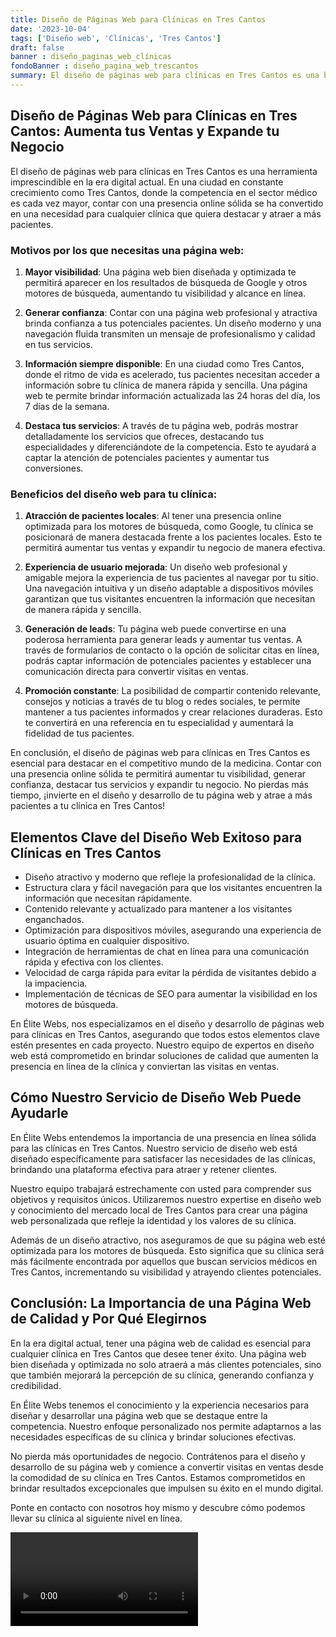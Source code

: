 ```yaml
---
title: Diseño de Páginas Web para Clínicas en Tres Cantos
date: '2023-10-04'
tags: ['Diseño web', 'Clínicas', 'Tres Cantos']
draft: false
banner : diseño_paginas_web_clínicas
fondoBanner : diseño_pagina_web_trescantos
summary: El diseño de páginas web para clínicas en Tres Cantos es una herramienta imprescindible en la era digital actual. En una ciudad en constante crecimiento como Tres Cantos, donde la competencia en el sector médico es cada vez mayor, contar con una presencia online sólida se ha convertido en una necesidad para cualquier clínica que quiera destacar y atraer a más pacientes.
---
```


## Diseño de Páginas Web para Clínicas en Tres Cantos: Aumenta tus Ventas y Expande tu Negocio

El diseño de páginas web para clínicas en Tres Cantos es una herramienta imprescindible en la era digital actual. En una ciudad en constante crecimiento como Tres Cantos, donde la competencia en el sector médico es cada vez mayor, contar con una presencia online sólida se ha convertido en una necesidad para cualquier clínica que quiera destacar y atraer a más pacientes.

### Motivos por los que necesitas una página web:

1. **Mayor visibilidad**: Una página web bien diseñada y optimizada te permitirá aparecer en los resultados de búsqueda de Google y otros motores de búsqueda, aumentando tu visibilidad y alcance en línea.

2. **Generar confianza**: Contar con una página web profesional y atractiva brinda confianza a tus potenciales pacientes. Un diseño moderno y una navegación fluida transmiten un mensaje de profesionalismo y calidad en tus servicios.

3. **Información siempre disponible**: En una ciudad como Tres Cantos, donde el ritmo de vida es acelerado, tus pacientes necesitan acceder a información sobre tu clínica de manera rápida y sencilla. Una página web te permite brindar información actualizada las 24 horas del día, los 7 días de la semana.

4. **Destaca tus servicios**: A través de tu página web, podrás mostrar detalladamente los servicios que ofreces, destacando tus especialidades y diferenciándote de la competencia. Esto te ayudará a captar la atención de potenciales pacientes y aumentar tus conversiones.

### Beneficios del diseño web para tu clínica:

1. **Atracción de pacientes locales**: Al tener una presencia online optimizada para los motores de búsqueda, como Google, tu clínica se posicionará de manera destacada frente a los pacientes locales. Esto te permitirá aumentar tus ventas y expandir tu negocio de manera efectiva.

2. **Experiencia de usuario mejorada**: Un diseño web profesional y amigable mejora la experiencia de tus pacientes al navegar por tu sitio. Una navegación intuitiva y un diseño adaptable a dispositivos móviles garantizan que tus visitantes encuentren la información que necesitan de manera rápida y sencilla.

3. **Generación de leads**: Tu página web puede convertirse en una poderosa herramienta para generar leads y aumentar tus ventas. A través de formularios de contacto o la opción de solicitar citas en línea, podrás captar información de potenciales pacientes y establecer una comunicación directa para convertir visitas en ventas.

4. **Promoción constante**: La posibilidad de compartir contenido relevante, consejos y noticias a través de tu blog o redes sociales, te permite mantener a tus pacientes informados y crear relaciones duraderas. Esto te convertirá en una referencia en tu especialidad y aumentará la fidelidad de tus pacientes.

En conclusión, el diseño de páginas web para clínicas en Tres Cantos es esencial para destacar en el competitivo mundo de la medicina. Contar con una presencia online sólida te permitirá aumentar tu visibilidad, generar confianza, destacar tus servicios y expandir tu negocio. No pierdas más tiempo, ¡invierte en el diseño y desarrollo de tu página web y atrae a más pacientes a tu clínica en Tres Cantos!

<GifSeo />

<Cta />

## Elementos Clave del Diseño Web Exitoso para Clínicas en Tres Cantos

- Diseño atractivo y moderno que refleje la profesionalidad de la clínica.
- Estructura clara y fácil navegación para que los visitantes encuentren la información que necesitan rápidamente.
- Contenido relevante y actualizado para mantener a los visitantes enganchados.
- Optimización para dispositivos móviles, asegurando una experiencia de usuario óptima en cualquier dispositivo.
- Integración de herramientas de chat en línea para una comunicación rápida y efectiva con los clientes.
- Velocidad de carga rápida para evitar la pérdida de visitantes debido a la impaciencia.
- Implementación de técnicas de SEO para aumentar la visibilidad en los motores de búsqueda.

En Élite Webs, nos especializamos en el diseño y desarrollo de páginas web para clínicas en Tres Cantos, asegurando que todos estos elementos clave estén presentes en cada proyecto. Nuestro equipo de expertos en diseño web está comprometido en brindar soluciones de calidad que aumenten la presencia en línea de la clínica y conviertan las visitas en ventas.

## Cómo Nuestro Servicio de Diseño Web Puede Ayudarle

En Élite Webs entendemos la importancia de una presencia en línea sólida para las clínicas en Tres Cantos. Nuestro servicio de diseño web está diseñado específicamente para satisfacer las necesidades de las clínicas, brindando una plataforma efectiva para atraer y retener clientes.

Nuestro equipo trabajará estrechamente con usted para comprender sus objetivos y requisitos únicos. Utilizaremos nuestro expertise en diseño web y conocimiento del mercado local de Tres Cantos para crear una página web personalizada que refleje la identidad y los valores de su clínica.

Además de un diseño atractivo, nos aseguramos de que su página web esté optimizada para los motores de búsqueda. Esto significa que su clínica será más fácilmente encontrada por aquellos que buscan servicios médicos en Tres Cantos, incrementando su visibilidad y atrayendo clientes potenciales.

## Conclusión: La Importancia de una Página Web de Calidad y Por Qué Elegirnos

En la era digital actual, tener una página web de calidad es esencial para cualquier clínica en Tres Cantos que desee tener éxito. Una página web bien diseñada y optimizada no solo atraerá a más clientes potenciales, sino que también mejorará la percepción de su clínica, generando confianza y credibilidad.

En Élite Webs tenemos el conocimiento y la experiencia necesarios para diseñar y desarrollar una página web que se destaque entre la competencia. Nuestro enfoque personalizado nos permite adaptarnos a las necesidades específicas de su clínica y brindar soluciones efectivas.

No pierda más oportunidades de negocio. Contrátenos para el diseño y desarrollo de su página web y comience a convertir visitas en ventas desde la comodidad de su clínica en Tres Cantos. Estamos comprometidos en brindar resultados excepcionales que impulsen su éxito en el mundo digital.

Ponte en contacto con nosotros hoy mismo y descubre cómo podemos llevar su clínica al siguiente nivel en línea.

<Video />

<CtaBot job='Clínicas' city='Tres Cantos'/>

<Gmaps query='Tres Cantos+españa+maps' />